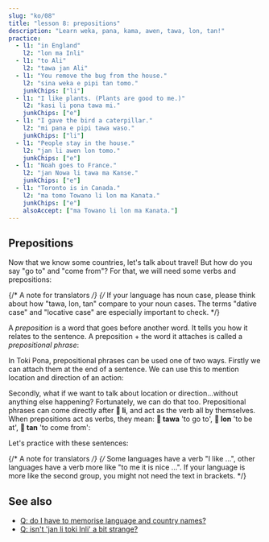 ```yaml
---
slug: "ko/08"
title: "lesson 8: prepositions"
description: "Learn weka, pana, kama, awen, tawa, lon, tan!"
practice:
  - l1: "in England"
    l2: "lon ma Inli"
  - l1: "to Ali"
    l2: "tawa jan Ali"
  - l1: "You remove the bug from the house."
    l2: "sina weka e pipi tan tomo."
    junkChips: ["li"]
  - l1: "I like plants. (Plants are good to me.)"
    l2: "kasi li pona tawa mi."
    junkChips: ["e"]
  - l1: "I gave the bird a caterpillar."
    l2: "mi pana e pipi tawa waso."
    junkChips: ["li"]
  - l1: "People stay in the house."
    l2: "jan li awen lon tomo."
    junkChips: ["e"]
  - l1: "Noah goes to France."
    l2: "jan Nowa li tawa ma Kanse."
    junkChips: ["e"]
  - l1: "Toronto is in Canada."
    l2: "ma tomo Towano li lon ma Kanata."
    junkChips: ["e"]
    alsoAccept: ["ma Towano li lon ma Kanata."]
---
```



## Prepositions

Now that we know some countries, let's talk about travel! But how do you say "go to" and "come from"? For that, we will need some verbs and prepositions:

<List>
  <Word sl="weka" m="to remove, to go away; absent, away" />
  <Word sl="pana" m="to give, to put" />
  <Word sl="kama" m="to come, to arrive" />
  <Word sl="awen" m="to stay, to remain, to protect" />
  <Word sl="tawa" m="to, towards" />
  <Word sl="lon" m="at, on, in" />
  <Word sl="tan" m="from, because of" />
</List>

{/* A note for translators */}
{/*
  If your language has noun case, please think about
  how "tawa, lon, tan" compare to your noun cases.
  The terms "dative case" and "locative case" are
  especially important to check.
*/}

A _preposition_ is a word that goes before another word. It tells you how it relates to the sentence. A preposition + the word it attaches is called a _prepositional phrase_:

<List>
  <Word sl="tawa soweli" m="towards the animal" />
  <Word sl="lon ma" m="on land, in the country" />
  <Word sl="tan tomo" m="from the house" />
</List>

In Toki Pona, prepositional phrases can be used one of two ways. Firstly we can attach them at the end of a sentence. We can use this to mention location and direction of an action:

<List>
  <Sentence sl="mi pana e waso tawa kasi." m="I put a bird onto a tree." />
  <Sentence sl="waso li awen lon kasi." m="The bird remains on a tree." />
  <Sentence
    sl="sina weka e waso tan kasi."
    m="You remove the bird from the tree."
  />
</List>

Secondly, what if we want to talk about location or direction...without anything else happening? Fortunately, we can do that too. Prepositional phrases can come directly after **󱤧 li**, and act as the verb all by themselves. When prepositions act as verbs, they mean: **󱥩 tawa** 'to go to', **󱤬 lon** 'to be at', **󱥧 tan** 'to come from':

<List>
  <Sentence sl="jan Ema li tawa ma Nijon." m="Emma goes to Japan." />
  <Sentence sl="jan Nina li lon ma Lusi." m="Nina is in Russia." />
  <Sentence sl="jan Mili li tan ma Kanse." m="Millie is from France." />
</List>

Let's practice with these sentences:

<List>
  <Sentence
    sl="mi tawa ma kasi."
    m="I go to the plant land.<br />(Could be a forest, a grassy field, somewhere lush.)"
  />
  <Sentence
    sl="sona li weka tan mi."
    m="Knowledge went away from me.<br />(I forgot.)"
  />
  <Sentence
    sl="soweli suwi li pona tawa mi."
    m="Cute animals are good to me.<br />(I like cute animals.)"
  />

{/* A note for translators */}
{/*
  Some languages have a verb "I like ...",
  other languages have a verb more like "to me it is nice ...".
  If your language is more like the second group,
  you might not need the text in brackets.
*/}

  <Sentence sl="jan Nowa li toki tawa jan Ema." m="Noah speaks to Emma." />
  <Sentence
    sl="jan li toki Tosi lon ma Tosi."
    m="People speak German in Germany."
  />
</List>

<Practice exercises={frontmatter.practice} />

## See also
* [Q: do I have to memorise language and country names?](/ko/languages-countries/)
* [Q: isn't 'jan li toki Inli' a bit strange?](/ko/named-verbs/)
